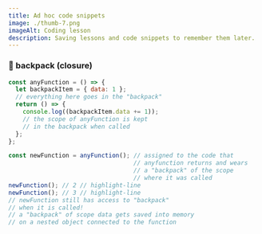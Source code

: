```yaml
---
title: Ad hoc code snippets
image: ./thumb-7.png
imageAlt: Coding lesson
description: Saving lessons and code snippets to remember them later.
---
```


### 🎒 backpack (closure)

```js
const anyFunction = () => {
  let backpackItem = { data: 1 };
  // everything here goes in the "backpack" 
  return () => {
    console.log((backpackItem.data += 1));
    // the scope of anyFunction is kept
    // in the backpack when called
  };
};

const newFunction = anyFunction(); // assigned to the code that
                                   // anyfunction returns and wears
                                   // a "backpack" of the scope 
                                   // where it was called
newFunction(); // 2 // highlight-line
newFunction(); // 3 // highlight-line
// newFunction still has access to "backpack" 
// when it is called!
// a "backpack" of scope data gets saved into memory
// on a nested object connected to the function
```
